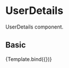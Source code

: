 
<Meta title="Components/Content/UserDetails" component={UserDetails} />

# UserDetails

UserDetails component.

<Props of={UserDetails} />

## Basic

<Canvas>
  <Story
    name="Basic"
    args={{
      user: {
        username: '',
        description: '',
        score: 0,
        profileColor: '',
        img: '',
      },
    }}
  >
    {Template.bind({})}
  </Story>
</Canvas>

<ArgsTable story="Basic" />


